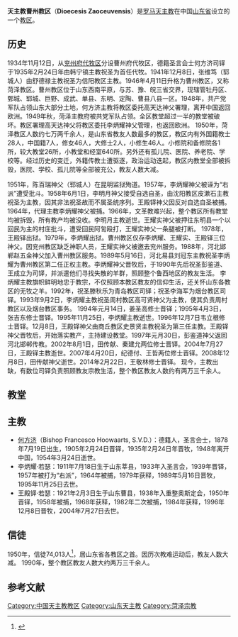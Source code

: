 {{Infobox diocese
|Roman Catholic Diocese of= 天主教曹州教区
|latin = Dioecesis Zaoceuvensis
|image = 
|caption = 
|location = [[中国|中国]]
|territory = [[山东省|山东省]][[菏泽市|菏泽市]]
|population = 
|rite = 
|province = 山东
|established = 1934年
|cathedral = 
|leadership = 主教
|website = 
}}
'''天主教曹州教区'''（'''Dioecesis Zaoceuvensis'''）是[[罗马天主教|罗马天主教]]在中国[[山东省|山东省]]设立的一个[[教区|教区]]。

== 历史 ==
1934年11月12日，从[[兖州教区|兖州府代牧区]]分设曹州府代牧区，德籍圣言会士何方济司铎于1935年2月24日年由韩宁镐主教祝圣为首任代牧。1941年12月8日，张维笃（郓城人）由舒德禄主教祝圣为信阳教区主教。1946年4月11日升格为曹州教区，又称菏泽教区。曹州教区位于山东西南平原，与苏、豫、皖三省交界，现辖管牡丹区、鄄城、郓城、巨野、成武、单县、东明、定陶、曹县八县一区。1948年，共产党军队占领山东大部分土地，何方济主教将教区委托高天达神父署理，离开中国返回欧洲。1949年秋，菏泽主教府被共党军队占领。全区教堂超过一半的教堂被破坏。教区署理高天达神父将教区委托李炳耀神父管理，也返回欧洲。
1950年，菏泽教区人数约七万两千余人，是山东省教友人数最多的教区，教区内有外国籍教士28人，中国籍7人，修女46人，大修士2人，小修生46人。小修院和备修院各1所，较大教堂26所，小教堂和经室640所。另外还有孤儿院、医院、养老院、学校等。经过历史的变迁，外籍传教士遭驱逐，政治运动迭起，教区内教堂全部被拆毁，医院、学校、孤儿院等全部被充公，教友人数大减。

1951年，陈百瑞神父（郓城人）在昆明监狱殉道。1957年，李炳耀神父被诬为“右派”遭受批斗。1958年6月1日，李明月神父接受自选自圣，由沈阳教区皮漱石主教祝圣为主教，因其非法祝圣故而不属圣统序列。王殿铎神父因反对自选自圣被捕。1964年，代理主教李炳耀神父被捕。1966年，文革教难兴起，整个教区所有教堂均被拆毁，所有教产均被没收。李明月主教逝世。王耀实神父被押往东明县一个以回民为主的村庄批斗，遭受回民阿訇殴打，王耀实神父一条腿被打断。
1978年，王殿铎出狱。1979年，李炳耀出狱。曹州教区仅存李炳耀、王耀实、王殿铎三位神父。因兖州教区缺乏神职人员，王耀实神父被邀去兖州服务。1988年，河北邯郸赵五金神父加入曹州教区服务。1989年5月16日，河北易县刘冠东主教祝圣李炳耀为曹州教区第二任正权主教。李炳耀神父晋牧后，于1990年先后祝圣彭鉴道、王成立为司铎，并派遣他们寻找失散的羊群，照顾整个鲁西地区的教友生活。
李炳耀主教旗帜鲜明地忠于教宗，不仅照顾本教区教友的信仰生活，还关怀山东各教区的无牧之羊。1992年，祝圣滕秋乐为青岛教区司铎；祝圣李海军为烟台教区司铎。1993年9月2日，李炳耀主教祝圣周村教区高可贤神父为主教，使其负责周村教区以及烟台教区事务。
1994年元月14日，姜圣高修士晋铎；1995年4月3日，张吉东修士晋铎。1995年11月25日，李炳耀主教逝世。1996年12月7日韦立根修士晋铎。12月8日，王殿铎神父由商丘教区史景贤主教祝圣为第三任主教。王殿铎神父晋牧后，开始落实教产，主持建设教堂。1997年元月30日，彭鉴道神父返回河北邯郸传教。2002年8月1日，田传献、秦建允两位修士晋铎。2004年7月27日，王殿铎主教逝世。2007年4月20日，纪德付、王哲两位修士晋铎。2008年12月8日，田传献神父逝世。2014年2月22日，王敬林修士晋铎。
现今，主教出缺，有数位司铎负责照顾教友宗教生活，整个教区教友人数约有两万三千余人。

== 教堂 ==

== 主教 ==
*[[何方济|何方济]]（Bishop Francesco Hoowaarts, S.V.D.）：德籍人，圣言会士，1878年7月19日出生，1905年2月24日晋铎，1935年2月24日年晋牧，1948年离开中国，1954年3月24日逝世。
*李炳耀·若瑟：1911年7月18日生于山东莘县，1933年入圣言会，1939年晋铎，1957年被打为“右派”，1964年被捕，1979年获释，1989年5月16日晋牧，1995年11月25日去世。
*王殿铎·若瑟：1921年2月3日生于山东曹县，1938年入重整奥斯定会，1950年晋铎，1958年被捕，1968年获释，1982年二次被捕，1984年获释，1996年12月8日晋牧，2004年7月27日去世。

== 信徒 ==
1950年，信徒74,013人<ref>{{Cite web |url=http://www.catholic-hierarchy.org/diocese/dtsao.html |title=Diocese of Tsaochow  |access-date=2007-10-22 |archive-date=2020-07-13 |archive-url=https://web.archive.org/web/20200713011859/http://www.catholic-hierarchy.org/diocese/dtsao.html |dead-url=no }}</ref>，居山东省各教区之首。因历次教难运动后，教友人数大减。
1990年，整个教区教友人数大约两万三千余人。

==参考文献==
{{reflist}}

{{中国天主教教区}}

[[Category:中国天主教教区|Category:中国天主教教区]]
[[Category:山东天主教|Category:山东天主教]]
[[Category:菏泽宗教|Category:菏泽宗教]]